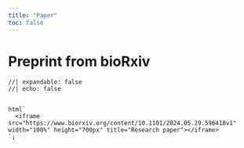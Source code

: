 ---
title: "Paper"
toc: false
---


# Preprint from bioRxiv


```{ojs}
//| expandable: false
//| echo: false


html`
  <iframe src="https://www.biorxiv.org/content/10.1101/2024.05.29.596418v1" width="100%" height="700px" title="Research paper"></iframe>
`;

```




